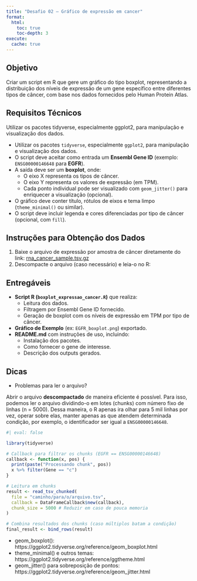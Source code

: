 ```yaml
---
title: "Desafio 02 – Gráfico de expressão em cancer"
format:
  html:
    toc: true
    toc-depth: 3
execute: 
  cache: true
---
```


## Objetivo

Criar um script em R que gere um gráfico do tipo boxplot, representando a distribuição dos níveis de expressão de um gene específico entre diferentes tipos de câncer, com base nos dados fornecidos pelo Human Protein Atlas.

## Requisitos Técnicos

Utilizar os pacotes tidyverse, especialmente ggplot2, para manipulação e visualização dos dados.

-   Utilizar os pacotes `tidyverse`, especialmente `ggplot2`, para manipulação e visualização dos dados.
-   O script deve aceitar como entrada um **Ensembl Gene ID** (exemplo: `ENSG00000146648` para **EGFR**).
-   A saída deve ser um **boxplot**, onde:
    -   O eixo X representa os tipos de câncer.
    -   O eixo Y representa os valores de expressão (em TPM).
    -   Cada ponto individual pode ser visualizado com `geom_jitter()` para enriquecer a visualização (opcional).
-   O gráfico deve conter título, rótulos de eixos e tema limpo (`theme_minimal()` ou similar).
-   O script deve incluir legenda e cores diferenciadas por tipo de câncer (opcional, com `fill`).

## Instruções para Obtenção dos Dados

1.  Baixe o arquivo de expressão por amostra de câncer diretamente do link: [rna_cancer_sample.tsv.gz](https://www.proteinatlas.org/download/tsv/rna_cancer_sample.tsv.gz)
2.  Descompacte o arquivo (caso necessário) e leia-o no R:

## Entregáveis

-   **Script R (`boxplot_expressao_cancer.R`)** que realiza:
    -   Leitura dos dados.
    -   Filtragem por Ensembl Gene ID fornecido.
    -   Geração de boxplot com os níveis de expressão em TPM por tipo de câncer.
-   **Gráfico de Exemplo** (ex: `EGFR_boxplot.png`) exportado.
-   **README.md** com instruções de uso, incluindo:
    -   Instalação dos pacotes.
    -   Como fornecer o gene de interesse.
    -   Descrição dos outputs gerados.

## Dicas

-   Problemas para ler o arquivo?

:::{.callout-tip collapse="true"}

Abrir o arquivo **descompactado** de maneira eficiente é possível. Para isso, podemos ler o arquivo dividindo-o em lotes (chunks) com número fixo de linhas (n = 5000). Dessa maneira, o R apenas ira olhar para 5 mil linhas por vez, operar sobre elas, manter apenas as que atendem determinada condição, por exemplo, o identificador ser igual a `ENSG00000146648`.

```r
#| eval: false

library(tidyverse)

# Callback para filtrar os chunks (EGFR == ENSG00000146648)
callback <- function(x, pos) {
  print(paste("Processando chunk", pos))
  x %>% filter(Gene == "c")
}

# Leitura em chunks
result <- read_tsv_chunked(
  file = "caminho/para/o/arquivo.tsv",
  callback = DataFrameCallback$new(callback),
  chunk_size = 5000 # Reduzir em caso de pouca memoria
)

# Combina resultados dos chunks (caso múltiplos batam a condição)
final_result <- bind_rows(result)
```

:::

-   geom_boxplot(): https://ggplot2.tidyverse.org/reference/geom_boxplot.html
-   theme_minimal() e outros temas: https://ggplot2.tidyverse.org/reference/ggtheme.html
-   geom_jitter() para sobreposição de pontos: https://ggplot2.tidyverse.org/reference/geom_jitter.html
